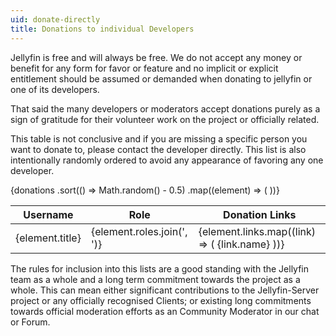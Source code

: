 ```yaml
---
uid: donate-directly
title: Donations to individual Developers
---
```



Jellyfin is free and will always be free. We do not accept any money or benefit for any form for favor or feature and no implicit or explicit entitlement should be assumed or demanded when donating to jellyfin or one of its developers.

That said the many developers or moderators accept donations purely as a sign of gratitude for their volunteer work on the project or officially related.

This table is not conclusive and if you are missing a specific person you want to donate to, please contact the developer directly.
This list is also intentionally randomly ordered to avoid any appearance of favoring any one developer.

<table>
  <thead>
    <th>Username</th>
    <th>Role</th>
    <th>Donation Links</th>
  </thead>
  <tbody>
    {donations
      .sort(() => Math.random() - 0.5)
      .map((element) => (
        <tr>
          <td>{element.title}</td>
          <td>{element.roles.join(', ')}</td>
          <td>
            {element.links.map((link) => (
              <Link to={link.url}>{link.name}</Link>
            ))}
          </td>
        </tr>
      ))}
  </tbody>
</table>

The rules for inclusion into this lists are a good standing with the Jellyfin team as a whole and a long term commitment towards the project as a whole.
This can mean either significant contributions to the Jellyfin-Server project or any officially recognised Clients; or existing long commitments towards official moderation efforts as an Community Moderator in our chat or Forum.
